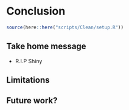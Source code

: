 # Conclusion
```r
source(here::here("scripts/Clean/setup.R"))
```

## Take home message

* R.I.P Shiny

## Limitations

## Future work?